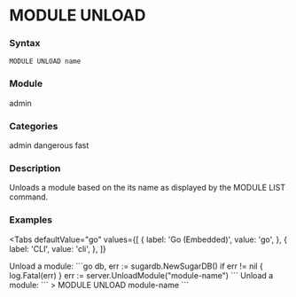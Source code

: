 
# MODULE UNLOAD

### Syntax
```
MODULE UNLOAD name
```

### Module
<span className="acl-category">admin</span>

### Categories
<span className="acl-category">admin</span>
<span className="acl-category">dangerous</span>
<span className="acl-category">fast</span>

### Description
Unloads a module based on the its name as displayed by the MODULE LIST command.

### Examples

<Tabs
  defaultValue="go"
  values={[
    { label: 'Go (Embedded)', value: 'go', },
    { label: 'CLI', value: 'cli', },
  ]}
>
  <TabItem value="go">
    Unload a module:
    ```go
    db, err := sugardb.NewSugarDB()
    if err != nil {
      log.Fatal(err)
    }
    err := server.UnloadModule("module-name")
    ```
  </TabItem>
  <TabItem value="cli">
    Unload a module:
    ```
    > MODULE UNLOAD module-name
    ```
  </TabItem>
</Tabs>
